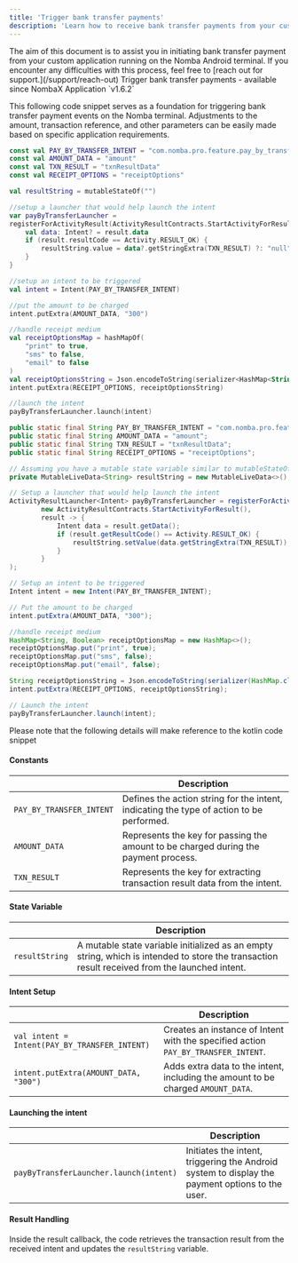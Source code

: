 ```yaml
---
title: 'Trigger bank transfer payments'
description: 'Learn how to receive bank transfer payments from your customers'
---
```


<Note>
The aim of this document is to assist you in initiating bank transfer payment from your custom application running on the Nomba Android terminal. If you encounter any difficulties with this process, feel free to [reach out for support.](/support/reach-out) 
</Note>

<Tip>
Trigger bank transfer payments - available since NombaX Application `v1.6.2`
</Tip>

This following code snippet serves as a foundation for triggering bank transfer payment events on the Nomba terminal. Adjustments to the amount, transaction reference, and other parameters can be easily made based on specific application requirements.

<CodeGroup>

```kotlin trigger_bank transfer_payment.kt
const val PAY_BY_TRANSFER_INTENT = "com.nomba.pro.feature.pay_by_transfer.ACTION_VIEW"
const val AMOUNT_DATA = "amount"
const val TXN_RESULT = "txnResultData"
const val RECEIPT_OPTIONS = "receiptOptions"

val resultString = mutableStateOf("")

//setup a launcher that would help launch the intent
var payByTransferLauncher =
registerForActivityResult(ActivityResultContracts.StartActivityForResult()) { result ->
    val data: Intent? = result.data
    if (result.resultCode == Activity.RESULT_OK) {
        resultString.value = data?.getStringExtra(TXN_RESULT) ?: "null"
    }
}

//setup an intent to be triggered
val intent = Intent(PAY_BY_TRANSFER_INTENT)

//put the amount to be charged
intent.putExtra(AMOUNT_DATA, "300")

//handle receipt medium
val receiptOptionsMap = hashMapOf(
    "print" to true,
    "sms" to false,
    "email" to false
)
val receiptOptionsString = Json.encodeToString(serializer<HashMap<String, Boolean>>(), receiptOptionsMap)
intent.putExtra(RECEIPT_OPTIONS, receiptOptionsString)

//launch the intent
payByTransferLauncher.launch(intent)
```

```java trigger_bank_transfer_payment.java
public static final String PAY_BY_TRANSFER_INTENT = "com.nomba.pro.feature.pay_by_transfer.ACTION_VIEW";
public static final String AMOUNT_DATA = "amount";
public static final String TXN_RESULT = "txnResultData";
public static final String RECEIPT_OPTIONS = "receiptOptions";

// Assuming you have a mutable state variable similar to mutableStateOf in Java
private MutableLiveData<String> resultString = new MutableLiveData<>();

// Setup a launcher that would help launch the intent
ActivityResultLauncher<Intent> payByTransferLauncher = registerForActivityResult(
        new ActivityResultContracts.StartActivityForResult(),
        result -> {
            Intent data = result.getData();
            if (result.getResultCode() == Activity.RESULT_OK) {
                resultString.setValue(data.getStringExtra(TXN_RESULT));
            }
        }
);

// Setup an intent to be triggered
Intent intent = new Intent(PAY_BY_TRANSFER_INTENT);

// Put the amount to be charged
intent.putExtra(AMOUNT_DATA, "300");

//handle receipt medium
HashMap<String, Boolean> receiptOptionsMap = new HashMap<>();
receiptOptionsMap.put("print", true);
receiptOptionsMap.put("sms", false);
receiptOptionsMap.put("email", false);

String receiptOptionsString = Json.encodeToString(serializer(HashMap.class, Boolean.class), receiptOptionsMap);
intent.putExtra(RECEIPT_OPTIONS, receiptOptionsString);

// Launch the intent
payByTransferLauncher.launch(intent);
```
</CodeGroup>

<Tip>
Please note that the following details will make reference to the kotlin code snippet
</Tip>

#### Constants

|                         | Description                                                                                     |
|-------------------------|-------------------------------------------------------------------------------------------------|
| `PAY_BY_TRANSFER_INTENT` | Defines the action string for the intent, indicating the type of action to be performed. |
| `AMOUNT_DATA`           | Represents the key for passing the amount to be charged during the payment process.               |
| `TXN_RESULT`            | Represents the key for extracting transaction result data from the intent.                         |


#### State Variable

|                | Description                                                                                     |
|----------------|-------------------------------------------------------------------------------------------------|
| `resultString` | A mutable state variable initialized as an empty string, which is intended to store the transaction result received from the launched intent.|


#### Intent Setup

|                                              | Description                                                                                     |
|----------------------------------------------|-------------------------------------------------------------------------------------------------|
| `val intent = Intent(PAY_BY_TRANSFER_INTENT)` | Creates an instance of Intent with the specified action `PAY_BY_TRANSFER_INTENT`. |
| `intent.putExtra(AMOUNT_DATA, "300")`        | Adds extra data to the intent, including the amount to be charged `AMOUNT_DATA`. |

#### Launching the intent

|                                              | Description                                                                                     |
|----------------------------------------------|-------------------------------------------------------------------------------------------------|
| `payByTransferLauncher.launch(intent)`        | Initiates the intent, triggering the Android system to display the payment options to the user. |


#### Result Handling

Inside the result callback, the code retrieves the transaction result from the received intent and updates the `resultString` variable.